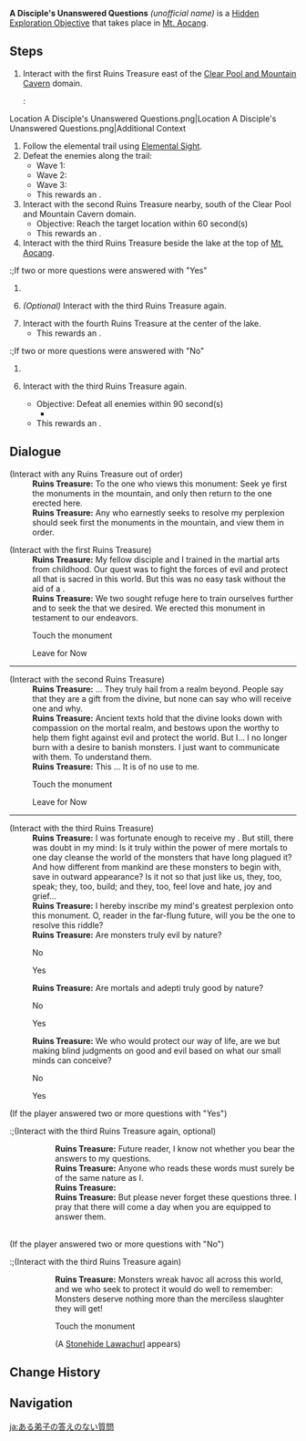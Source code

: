 {{Hidden Exploration Objectives Infobox
|image      = A Disciple's Unanswered Questions.png
|type       = Quest-Like
|region     = Liyue
|area       = Mt. Aocang
|loc        = [[Mt. Aocang]], [[Liyue]]
|req        = 
|characters = Traveler
|rewards    = <!--three Exquisite Chests only-->
}}
'''A Disciple's Unanswered Questions''' ''(unofficial name)'' is a [[Hidden Exploration Objective]] that takes place in [[Mt. Aocang]].

==Steps==
# Interact with the first Ruins Treasure east of the [[Clear Pool and Mountain Cavern]] domain.
#:<gallery>
Location A Disciple's Unanswered Questions.png|Location
A Disciple's Unanswered Questions.png|Additional Context
</gallery>
# Follow the elemental trail using [[Elemental Sight]].
# Defeat the enemies along the trail:
#* Wave 1: {{Enemy List|Large Anemo Slime; Anemo Slime*2}}
#* Wave 2: {{Enemy List|Large Anemo Slime; Anemo Slime*2}}
#* Wave 3: {{Enemy List|Large Anemo Slime*3}}
#* This rewards an {{item|Exquisite Chest}}.
# Interact with the second Ruins Treasure nearby, south of the Clear Pool and Mountain Cavern domain.
#* Objective: Reach the target location within 60 second(s)
#* This rewards an {{item|Exquisite Chest}}.
# Interact with the third Ruins Treasure beside the lake at the top of [[Mt. Aocang]].
:;If two or more questions were answered with "Yes"{{colon}}
# <li value=6>''(Optional)'' Interact with the third Ruins Treasure again.
# Interact with the fourth Ruins Treasure at the center of the lake.
#* This rewards an {{item|Exquisite Chest}}.
:;If two or more questions were answered with "No"{{colon}}
# <li value=6>Interact with the third Ruins Treasure again.
#* Objective: Defeat all enemies within 90 second(s)
#** {{Enemy|Stonehide Lawachurl|x=1}}
#* This rewards an {{item|Exquisite Chest}}.

==Dialogue==
{{Dialogue Start}}
;(Interact with any Ruins Treasure out of order)
:'''Ruins Treasure:''' To the one who views this monument: Seek ye first the monuments in the mountain, and only then return to the one erected here.
:'''Ruins Treasure:''' Any who earnestly seeks to resolve my perplexion should seek first the monuments in the mountain, and view them in order.

;(Interact with the first Ruins Treasure)
:'''Ruins Treasure:''' My fellow disciple and I trained in the martial arts from childhood. Our quest was to fight the forces of evil and protect all that is sacred in this world. But this was no easy task without the aid of a {{Color|buzzword|Vision}}.
:'''Ruins Treasure:''' We two sought refuge here to train ourselves further and to seek the {{Color|buzzword|Visions}} that we desired. We erected this monument in testament to our endeavors.
:{{DIcon}} Touch the monument{{sic|hide=1<!--no punctuation-->}}
:{{DIcon}} Leave for Now{{sic|hide=1<!--no punctuation, capitalization-->}}
----
;(Interact with the second Ruins Treasure)
:'''Ruins Treasure:''' {{Color|buzzword|Visions}}... They truly hail from a realm beyond. People say that they are a gift from the divine, but none can say who will receive one and why.
:'''Ruins Treasure:''' Ancient texts hold that the divine looks down with compassion on the mortal realm, and bestows {{Color|buzzword|Visions}} upon the worthy to help them fight against evil and protect the world. But I... I no longer burn with a desire to banish monsters. I just want to communicate with them. To understand them.
:'''Ruins Treasure:''' This {{Color|buzzword|Vision}}... It is of no use to me.
:{{DIcon}} Touch the monument
:{{DIcon}} Leave for Now
----
;(Interact with the third Ruins Treasure)
:'''Ruins Treasure:''' I was fortunate enough to receive my {{Color|buzzword|Vision}}. But still, there was doubt in my mind: Is it truly within the power of mere mortals to one day cleanse the world of the monsters that have long plagued it? And how different from mankind are these monsters to begin with, save in outward appearance? Is it not so that just like us, they, too, speak; they, too, build; and they, too, feel love and hate, joy and grief...
:'''Ruins Treasure:''' I hereby inscribe my mind's greatest perplexion onto this monument. O, reader in the far-flung future, will you be the one to resolve this riddle?
:'''Ruins Treasure:''' Are monsters truly evil by nature?
:{{DIcon}} No{{sic|hide=1<!--no punctuation-->}}
:{{DIcon}} Yes{{sic|hide=1<!--no punctuation-->}}
:'''Ruins Treasure:''' Are mortals and adepti truly good by nature?
:{{DIcon}} No
:{{DIcon}} Yes
:'''Ruins Treasure:''' We who would protect our way of life, are we but making blind judgments on good and evil based on what our small minds can conceive?
:{{DIcon}} No
:{{DIcon}} Yes

;(If the player answered two or more questions with "Yes")
:;(Interact with the third Ruins Treasure again, optional)
::'''Ruins Treasure:''' Future reader, I know not whether you bear the answers to my questions.
::'''Ruins Treasure:''' Anyone who reads these words must surely be of the same nature as I.
::'''Ruins Treasure:''' {{Color|buzzword|If it is of interest to you, I have buried what few treasures I own by the pool. Retrieve them with my blessing.}}
::'''Ruins Treasure:''' But please never forget these questions three. I pray that there will come a day when you are equipped to answer them.
::&nbsp;
:;(Interact with the fourth Ruins Treasure)
::'''Ruins Treasure:''' These preceding questions three, I approached my fellow disciple and asked them of he. But he chastised me, accusing me of abandoning my duty, and marched off furiously. May the true answers to these three questions bring peace to the world. In my time, I have sought the wisdom of ancient texts from all corners of the world, I have hidden myself here in quiet meditation, and I have studied the language of monsters; all this I have done in the hope of understanding their true nature. I erect this monument to be my witness when the one comes who can resolve these questions once and for all.
::{{DIcon}} Touch the monument

;(If the player answered two or more questions with "No")
:;(Interact with the third Ruins Treasure again)
::'''Ruins Treasure:''' Monsters wreak havoc all across this world, and we who seek to protect it would do well to remember: Monsters deserve nothing more than the merciless slaughter they will get!
::{{DIcon}} Touch the monument
::;(A [[Stonehide Lawachurl]] appears)
{{Dialogue End}}
<!--
==Video Guides==
{{EVT
|video1   = 
|caption1 = 

|video2   =
|caption2 = 
}}
-->
==Change History==
{{Change History|1.0}}

==Navigation==
{{Hidden Exploration Objective Navbox|Quest-Like}}

[[ja:ある弟子の答えのない質問]]